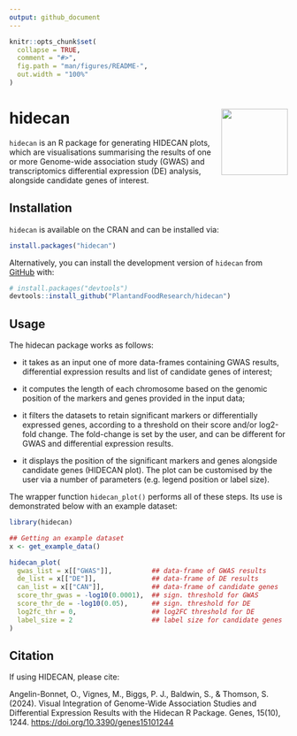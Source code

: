 ```yaml
---
output: github_document
---
```


<!-- README.md is generated from README.Rmd. Please edit that file -->

```r
knitr::opts_chunk$set(
  collapse = TRUE,
  comment = "#>",
  fig.path = "man/figures/README-",
  out.width = "100%"
)
```

# hidecan <img src="man/figures/logo.png" align="right" alt="" width="120" />

<!-- badges: start -->
<!-- badges: end -->

`hidecan` is an R package for generating HIDECAN plots, which are visualisations summarising the results of one or more Genome-wide association study (GWAS) and transcriptomics differential expression (DE) analysis, alongside candidate genes of interest.

## Installation

`hidecan` is available on the CRAN and can be installed via:

```r
install.packages("hidecan")
```


Alternatively, you can install the development version of `hidecan` from [GitHub](https://github.com/) with:

```r
# install.packages("devtools")
devtools::install_github("PlantandFoodResearch/hidecan")
```

## Usage

The hidecan package works as follows:

* it takes as an input one of more data-frames containing GWAS results, differential expression results and list of candidate genes of interest;

* it computes the length of each chromosome based on the genomic position of the markers and genes provided in the input data;

* it filters the datasets to retain significant markers or differentially expressed genes, according to a threshold on their score and/or log2-fold change. The fold-change is set by the user, and can be different for GWAS and differential expression results.

* it displays the position of the significant markers and genes alongside candidate genes (HIDECAN plot). The plot can be customised by the user via a number of parameters (e.g. legend position or label size).

The wrapper function `hidecan_plot()` performs all of these steps. Its use is demonstrated below with an example dataset:

```r
library(hidecan)

## Getting an example dataset
x <- get_example_data()

hidecan_plot(
  gwas_list = x[["GWAS"]],          ## data-frame of GWAS results
  de_list = x[["DE"]],              ## data-frame of DE results
  can_list = x[["CAN"]],            ## data-frame of candidate genes
  score_thr_gwas = -log10(0.0001),  ## sign. threshold for GWAS
  score_thr_de = -log10(0.05),      ## sign. threshold for DE
  log2fc_thr = 0,                   ## log2FC threshold for DE
  label_size = 2                    ## label size for candidate genes
)
```

## Citation

If using HIDECAN, please cite:

Angelin-Bonnet, O., Vignes, M., Biggs, P. J., Baldwin, S., & Thomson, S. (2024). Visual Integration of Genome-Wide Association Studies and Differential Expression Results with the Hidecan R Package. Genes, 15(10), 1244. <https://doi.org/10.3390/genes15101244>
